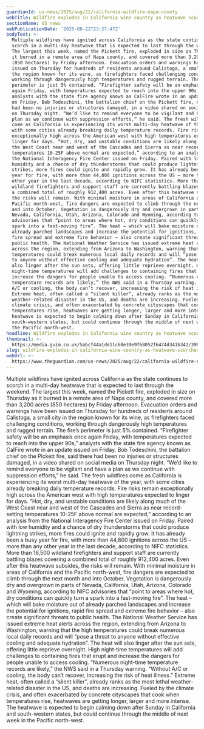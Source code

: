 ```yaml
---
guardianId: us-news/2025/aug/22/california-wildfire-napa-county
webTitle: Wildfire explodes in California wine country as heatwave scorches US west
sectionName: US news
webPublicationDate: '2025-08-22T23:27:47Z'
bodyText: >-
  Multiple wildfires have ignited across California as the state continues to
  scorch in a multi-day heatwave that is expected to last through the weekend.
  The largest this week, named the Pickett fire, exploded in size on Thursday as
  it burned in a remote area of Napa county, and covered more than 3,200 acres
  (850 hectares) by Friday afternoon. Evacuation orders and warnings have been
  issued on Thursday for hundreds of residents around Calistoga, a small city in
  the region known for its wine, as firefighters faced challenging conditions,
  working through dangerously high temperatures and rugged terrain. The fire’s
  perimeter is just 5% contained. “Firefighter safety will be an emphasis once
  again Friday, with temperatures expected to reach into the upper 90s,”
  analysts with the state fire agency known as CalFire wrote in an update issued
  on Friday. Bob Todeschini, the battalion chief on the Pickett fire, said there
  had been no injuries or structures damaged, in a video shared on social media
  on Thursday night. “We’d like to remind everyone to be vigilant and have a
  plan as we continue with suppression efforts,” he said. The fresh wildfires
  come as California is experiencing its worst multi-day heatwave of the year,
  with some cities already breaking daily temperature records. Fire risks remain
  exceptionally high across the American west with high temperatures expected to
  linger for days. “Hot, dry, and unstable conditions are likely along much of
  the West Coast near and west of the Cascades and Sierra as near record-setting
  temperatures 10-25F above normal are expected,” according to an analysis from
  the National Interagency Fire Center issued on Friday. Paired with low
  humidity and a chance of dry thunderstorms that could produce lightning
  strikes, more fires could ignite and rapidly grow. It has already been a busy
  year for fire, with more than 44,800 ignitions across the US – more than any
  other year in the last decade, according to NIFC statistics. More than 16,500
  wildland firefighters and support staff are currently battling blazes covering
  a combined total of roughly 912,400 acres. Even after this heatwave subsides,
  the risks will remain. With minimal moisture in areas of California and the
  Pacific north-west, fire dangers are expected to climb through the next month
  and into October. Vegetation is dangerously dry and overgrown in parts of
  Nevada, California, Utah, Arizona, Colorado and Wyoming, according to NIFC
  advisories that “point to areas where hot, dry conditions can quickly turn a
  spark into a fast-moving fire”. The heat – which will bake moisture out of
  already parched landscapes and increase the potential for ignitions, rapid
  fire spread and extreme fire behavior – also create significant threats to
  public health. The National Weather Service has issued extreme heat alerts
  across the region, extending from Arizona to Washington, warning that the high
  temperatures could break numerous local daily records and will “pose a threat
  to anyone without effective cooling and adequate hydration”. The heat will
  also linger after the sun sets, offering little reprieve overnight. High
  night-time temperatures will add challenges to containing fires that erupt and
  increase the dangers for people unable to access cooling. “Numerous night-time
  temperature records are likely,” the NWS said in a Thursday warning. “Without
  A/C or cooling, the body can’t recover, increasing the risk of heat illness.”
  Extreme heat, often called a “silent killer”, already ranks as the most lethal
  weather-related disaster in the US, and deaths are increasing. Fueled by the
  climate crisis, and often exacerbated by concrete cityscapes that cook when
  temperatures rise, heatwaves are getting longer, larger and more intense. The
  heatwave is expected to begin calming down after Sunday in California and
  south-western states, but could continue through the middle of next week in
  the Pacific north-west.
headline: Wildfire explodes in California wine country as heatwave scorches US west
thumbnail: >-
  https://media.guim.co.uk/5abcf44a1de11c60e39e9f68052f6474d341b342/398_0_4167_3335/500.jpg
slug: wildfire-explodes-in-california-wine-country-as-heatwave-scorches-us-west
webUrl: >-
  https://www.theguardian.com/us-news/2025/aug/22/california-wildfire-napa-county
---
```

Multiple wildfires have ignited across California as the state continues to scorch in a multi-day heatwave that is expected to last through the weekend. The largest this week, named the Pickett fire, exploded in size on Thursday as it burned in a remote area of Napa county, and covered more than 3,200 acres (850 hectares) by Friday afternoon. Evacuation orders and warnings have been issued on Thursday for hundreds of residents around Calistoga, a small city in the region known for its wine, as firefighters faced challenging conditions, working through dangerously high temperatures and rugged terrain. The fire’s perimeter is just 5% contained. “Firefighter safety will be an emphasis once again Friday, with temperatures expected to reach into the upper 90s,” analysts with the state fire agency known as CalFire wrote in an update issued on Friday. Bob Todeschini, the battalion chief on the Pickett fire, said there had been no injuries or structures damaged, in a video shared on social media on Thursday night. “We’d like to remind everyone to be vigilant and have a plan as we continue with suppression efforts,” he said. The fresh wildfires come as California is experiencing its worst multi-day heatwave of the year, with some cities already breaking daily temperature records. Fire risks remain exceptionally high across the American west with high temperatures expected to linger for days. “Hot, dry, and unstable conditions are likely along much of the West Coast near and west of the Cascades and Sierra as near record-setting temperatures 10-25F above normal are expected,” according to an analysis from the National Interagency Fire Center issued on Friday. Paired with low humidity and a chance of dry thunderstorms that could produce lightning strikes, more fires could ignite and rapidly grow. It has already been a busy year for fire, with more than 44,800 ignitions across the US – more than any other year in the last decade, according to NIFC statistics. More than 16,500 wildland firefighters and support staff are currently battling blazes covering a combined total of roughly 912,400 acres. Even after this heatwave subsides, the risks will remain. With minimal moisture in areas of California and the Pacific north-west, fire dangers are expected to climb through the next month and into October. Vegetation is dangerously dry and overgrown in parts of Nevada, California, Utah, Arizona, Colorado and Wyoming, according to NIFC advisories that “point to areas where hot, dry conditions can quickly turn a spark into a fast-moving fire”. The heat – which will bake moisture out of already parched landscapes and increase the potential for ignitions, rapid fire spread and extreme fire behavior – also create significant threats to public health. The National Weather Service has issued extreme heat alerts across the region, extending from Arizona to Washington, warning that the high temperatures could break numerous local daily records and will “pose a threat to anyone without effective cooling and adequate hydration”. The heat will also linger after the sun sets, offering little reprieve overnight. High night-time temperatures will add challenges to containing fires that erupt and increase the dangers for people unable to access cooling. “Numerous night-time temperature records are likely,” the NWS said in a Thursday warning. “Without A/C or cooling, the body can’t recover, increasing the risk of heat illness.” Extreme heat, often called a “silent killer”, already ranks as the most lethal weather-related disaster in the US, and deaths are increasing. Fueled by the climate crisis, and often exacerbated by concrete cityscapes that cook when temperatures rise, heatwaves are getting longer, larger and more intense. The heatwave is expected to begin calming down after Sunday in California and south-western states, but could continue through the middle of next week in the Pacific north-west.

